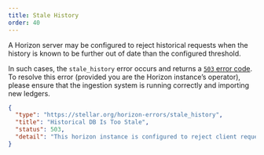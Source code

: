 ```yaml
---
title: Stale History
order: 40
---
```



A Horizon server may be configured to reject historical requests when the history is known to be further out of date than the configured threshold.

In such cases, the `stale_history` error occurs and returns a [`503` error code](https://developer.mozilla.org/en-US/docs/Web/HTTP/Status/503). To resolve this error (provided you are the Horizon instance’s operator), please ensure that the ingestion system is running correctly and importing new ledgers.

<ExampleResponse title="Example Response for a 'Stale History' Status Code">

```json
{
  "type": "https://stellar.org/horizon-errors/stale_history",
  "title": "Historical DB Is Too Stale",
  "status": 503,
  "detail": "This horizon instance is configured to reject client requests when it can determine that the history database is lagging too far behind the connected instance of stellar-core.  If you operate this server, please ensure that the ingestion system is properly running."
}
```

</ExampleResponse>